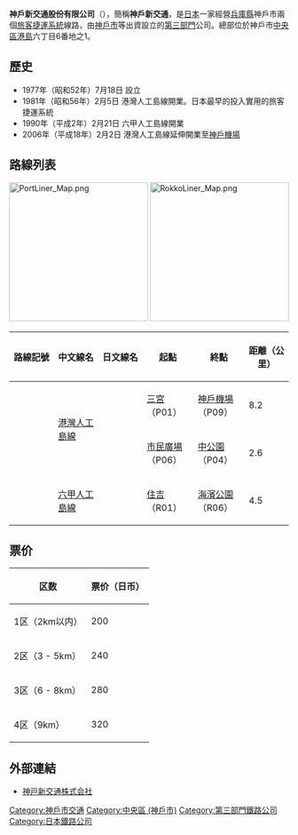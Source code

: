 {{expand|time=2014-01-31T14:18:50+00:00}}
{{no footnotes|time=2014-01-31T14:18:50+00:00}}
{{Infobox company
| name                = 神戶新交通股份有限公司
| name_en             = Kobe New Transit Co., Ltd
| logo                = [[File:Kobe_New_Transit_logo.svg|150px]]
| caption             = 
| type                = [[股份有限公司|股份有限公司]]
| native_name         = 神戸新交通株式会社
| native_name_lang    = ja
| other_text          = 
| traded_as           = 
| com_code            =
| ROC_UBN             = 
| fate                = 
| predecessor         = 
| successor           = 
| foundation          = {{Start date|1977|7|18}}
| defunct             = <!-- {{End date|YYYY|MM|DD}} -->
| location            = {{JPN}}[[兵庫縣|兵庫縣]][[神戶市|神戶市]][[中央區_(神戶市)|中央區]][[港灣人工島|港灣島]]六丁目6番地1
| locations           = 
| area_served         = 
| founder             = 
| chairman            = 
| president           = 
| MD                  = 
| GM                  = 
| CEO                 = 
| COO                 = 
| CFO                 = 
| CMO                 = 
| key_people          = 
| industry            = 陸運業
| products            = 
| services            = 
| revenue             = 
| operating_income    = 
| net_income          = 
| aum                 = <!-- Only used with financial services companies -->
| assets              = 
| equity              = 
| owner               = 
| num_employees       = 
| parent              = 
| divisions           = 
| subsid              = 
| homepage            = http://www.knt-liner.co.jp/
| zip_code            = 
| telephone_no        = 
| slogan              = 
| capital             = 
| market_value        = 
| P/E ratio           = 
| earnings per share  = 
| Net asset value     = 
| accounting_period   = 
| major_shareholder   = 神戶市77.1%
| footnotes           = 
}}
'''神戶新交通股份有限公司'''（{{jpn|j=神戸新交通|hg=こうべしんこうつう|rm=Kōbe shinkōtsū|f=y}}），簡稱'''神戶新交通'''，是[[日本|日本]]一家經營[[兵庫縣|兵庫縣]]神戶市兩個[[旅客捷運系統|旅客捷運系統]]線路，由[[神戶市|神戶市]]等出資設立的[[第三部門|第三部門]]公司。總部位於神戶市[[中央區_(神戶市)|中央區]][[港灣人工島|港島]]六丁目6番地之1。

== 歷史 ==
*1977年（昭和52年）7月18日 設立
*1981年（昭和56年）2月5日 港灣人工島線開業。日本最早的投入實用的旅客捷運系統
*1990年（平成2年）2月21日 六甲人工島線開業
*2006年（平成18年）2月2日 港灣人工島線延伸開業至[[神戶機場|神戶機場]]

== 路線列表 ==
[[File:PortLiner_Map.png|250px]]
[[File:RokkoLiner_Map.png|250px]]
{| class="wikitable sortable"
|-
!style="width: 4em"|路線記號
!style="width: 4em"|中文線名
!style="width: 4em"|日文線名
!class="unsortable"|起點
!class="unsortable"|終點
!style="width: 4em"|距離（公里）
|-
|{{車站編號s|#9686BD|white|P}}
|rowspan="2"|[[港灣人工島線|港灣人工島線]]
|rowspan="2"|{{lang|ja|ポートアイランド線}}
|[[三宮站|三宮]]（P01）
|[[神戶機場站|神戶機場]]（P09）
|8.2
|-
|{{車站編號s|#9686BD|white|PT}}
|[[市民廣場站_(日本)|市民廣場]]（P06）
|[[中公園站|中公園]]（P04）
|2.6
|-
|{{車站編號s|#9686BD|white|R}}
|[[六甲人工島線|六甲人工島線]]
|{{lang|ja|六甲アイランド線}}
|[[住吉站_(JR西日本·神戶新交通)|住吉]]（R01）
|[[海濱公園站|海濱公園]]（R06）
|4.5
|}

== 票价 ==
{| class="wikitable" rules="all" style="text-align:center;"
|-
!区数!!票价（日币）
|-
|1区（2km以内）||200
|-
|2区（3 - 5km）||240
|-
|3区（6 - 8km）||280
|-
|4区（9km）||320
|}

== 外部連結 ==
{{commonscat|Kobe New Transit}}
*[http://www.knt-liner.co.jp/ 神戸新交通株式会社] {{Wayback|url=http://www.knt-liner.co.jp/ |date=20041019095230 }}

{{神户新交通}}
{{Surutto KANSAI}}
{{ICOCA}}
{{京阪神大眾運輸}}
{{DEFAULTSORT:Kobe Shinkotsu}}
[[Category:神戶市交通|Category:神戶市交通]]
[[Category:中央區_(神戶市)|Category:中央區 (神戶市)]]
[[Category:第三部門鐵路公司|Category:第三部門鐵路公司]]
[[Category:日本鐵路公司|Category:日本鐵路公司]]